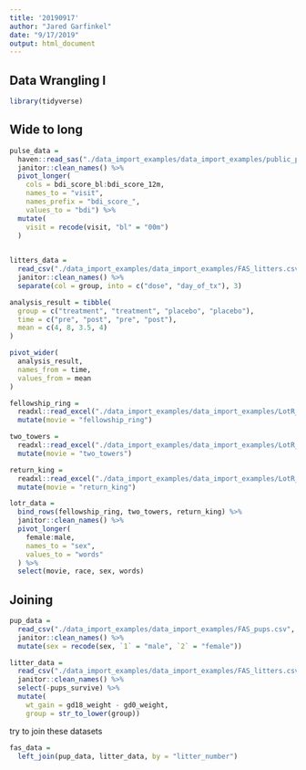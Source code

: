 ```yaml
---
title: '20190917'
author: "Jared Garfinkel"
date: "9/17/2019"
output: html_document
---
```


## Data Wrangling I

```r
library(tidyverse)
```

## Wide to long

```r
pulse_data = 
  haven::read_sas("./data_import_examples/data_import_examples/public_pulse_data.sas7bdat") %>%
  janitor::clean_names() %>% 
  pivot_longer(
    cols = bdi_score_bl:bdi_score_12m,
    names_to = "visit",
    names_prefix = "bdi_score_",
    values_to = "bdi") %>% 
  mutate(
    visit = recode(visit, "bl" = "00m")
  )
  
```
```r
litters_data =
  read_csv("./data_import_examples/data_import_examples/FAS_litters.csv") %>% 
  janitor::clean_names() %>% 
  separate(col = group, into = c("dose", "day_of_tx"), 3)

```

```r
analysis_result = tibble(
  group = c("treatment", "treatment", "placebo", "placebo"),
  time = c("pre", "post", "pre", "post"),
  mean = c(4, 8, 3.5, 4)
)

pivot_wider(
  analysis_result,
  names_from = time,
  values_from = mean
)
```

```r
fellowship_ring = 
  readxl::read_excel("./data_import_examples/data_import_examples/LotR_Words.xlsx", range = "B3:D6") %>%
  mutate(movie = "fellowship_ring")

two_towers = 
  readxl::read_excel("./data_import_examples/data_import_examples/LotR_Words.xlsx", range = "F3:H6") %>%
  mutate(movie = "two_towers")

return_king = 
  readxl::read_excel("./data_import_examples/data_import_examples/LotR_Words.xlsx", range = "J3:L6") %>%
  mutate(movie = "return_king")

lotr_data =
  bind_rows(fellowship_ring, two_towers, return_king) %>% 
  janitor::clean_names() %>% 
  pivot_longer(
    female:male, 
    names_to = "sex",
    values_to = "words"
  ) %>% 
  select(movie, race, sex, words)
```

## Joining

```r
pup_data = 
  read_csv("./data_import_examples/data_import_examples/FAS_pups.csv", col_types = "ciiiii") %>%
  janitor::clean_names() %>%
  mutate(sex = recode(sex, `1` = "male", `2` = "female")) 

litter_data = 
  read_csv("./data_import_examples/data_import_examples/FAS_litters.csv", col_types = "ccddiiii") %>%
  janitor::clean_names() %>%
  select(-pups_survive) %>%
  mutate(
    wt_gain = gd18_weight - gd0_weight,
    group = str_to_lower(group))
```

try to join these datasets

```r
fas_data =
  left_join(pup_data, litter_data, by = "litter_number")
```

